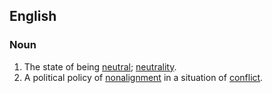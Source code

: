 ==English==
===Noun===
{{en-noun|-}}
# The state of being [[neutral]]; [[neutrality]].
# A political policy of [[nonalignment]] in a situation of [[conflict]].